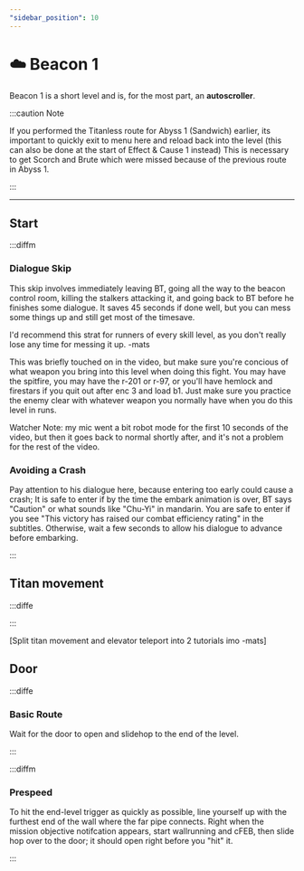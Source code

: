 ```yaml
---
"sidebar_position": 10
---
```



# ☁️ Beacon 1

Beacon 1 is a short level and is, for the most part, an **autoscroller**.

:::caution Note

If you performed the Titanless route for Abyss 1 (Sandwich) earlier, its important to quickly exit to menu here and reload back into the level (this can also be done at the start of Effect & Cause 1 instead)
This is necessary to get Scorch and Brute which were missed because of the previous route in Abyss 1.

:::

---

## Start


:::diffm

### Dialogue Skip

<YouTube youTubeId="VuwvcAvSb0U"/>

This skip involves immediately leaving BT, going all the way to the beacon control room, killing the stalkers attacking it, and going back to BT before he finishes some dialogue. It saves 45 seconds if done well, but you can mess some things up and still get most of the timesave. 

I'd recommend this strat for runners of every skill level, as you don't really lose any time for messing it up. -mats

This was briefly touched on in the video, but make sure you're concious of what weapon you bring into this level when doing this fight. You may have the spitfire, you may have the r-201 or r-97, or you'll have hemlock and firestars if you quit out after enc 3 and load b1. Just make sure you practice the enemy clear with whatever weapon you normally have when you do this level in runs.

Watcher Note: my mic went a bit robot mode for the first 10 seconds of the video, but then it goes back to normal shortly after, and it's not a problem for the rest of the video.


### Avoiding a Crash

Pay attention to his dialogue here, because entering too early could cause a crash; It is safe to enter if by the time the embark animation is over, BT says "Caution" or what sounds like "Chu-Yi" in mandarin. You are safe to enter if you see "This victory has raised our combat efficiency rating" in the subtitles. Otherwise, wait a few seconds to allow his dialogue to advance before embarking.
 
<YouTube youTubeId="CNTn5XsO8vo?si=Qyb42iyjl1QtlDEi"/>

:::

## Titan movement

:::diffe

<YouTube youTubeId="yv8Itw8ceJM"/>

:::

[Split titan movement and elevator teleport into 2 tutorials imo -mats]


## Door

:::diffe

### Basic Route

<YouTube youTubeId="p5GT9V_6WWE"/>

Wait for the door to open and slidehop to the end of the level.

:::


:::diffm

### Prespeed

To hit the end-level trigger as quickly as possible, line yourself up with the furthest end of the wall where the far pipe connects. Right when the mission objective notifcation appears, start wallrunning and cFEB, then slide hop over to the door; it should open right before you "hit" it.

:::